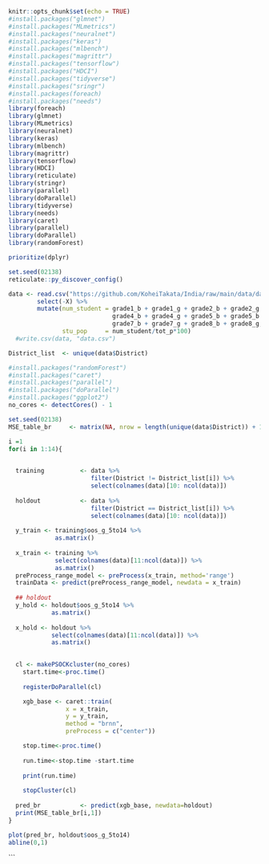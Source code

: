 ```r
knitr::opts_chunk$set(echo = TRUE)
#install.packages("glmnet")
#install.packages("MLmetrics")
#install.packages("neuralnet")
#install.packages("keras")
#install.packages("mlbench")
#install.packages("magrittr")
#install.packages("tensorflow")
#install.packages("HDCI")
#install.packages("tidyverse")
#install.packages("sringr")
#install.packages(foreach)
#install.packages("needs")
library(foreach)
library(glmnet)
library(MLmetrics)
library(neuralnet)
library(keras)
library(mlbench)
library(magrittr)
library(tensorflow)
library(HDCI)
library(reticulate)
library(stringr)
library(parallel)
library(doParallel)
library(tidyverse)
library(needs)
library(caret)
library(parallel)
library(doParallel)
library(randomForest)

prioritize(dplyr)

set.seed(02138)
reticulate::py_discover_config()
```

```r
data <- read.csv("https://github.com/KoheiTakata/India/raw/main/data/data.csv") %>% 
        select(-X) %>% 
        mutate(num_student = grade1_b + grade1_g + grade2_b + grade2_g + grade3_b + grade3_g + 
                             grade4_b + grade4_g + grade5_b + grade5_b + grade6_b + grade6_g + 
                             grade7_b + grade7_g + grade8_b + grade8_g,
               stu_pop     = num_student/tot_p*100) 
  #write.csv(data, "data.csv")

District_list  <- unique(data$District)

```

```r
#install.packages("randomForest")
#install.packages("caret")
#install.packages("parallel")
#install.packages("doParallel")
#install.packages("ggplot2")
no_cores <- detectCores() - 1

set.seed(02138)
MSE_table_br     <- matrix(NA, nrow = length(unique(data$District)) + 1, ncol = 1) ## spacing

i =1
for(i in 1:14){
  

  training          <- data %>% 
                       filter(District != District_list[i]) %>% 
                       select(colnames(data)[10: ncol(data)])
  
  holdout           <- data %>% 
                       filter(District == District_list[i]) %>% 
                       select(colnames(data)[10: ncol(data)])
  
  y_train <- training$oos_g_5to14 %>% 
             as.matrix()
  
  x_train <- training %>% 
             select(colnames(data)[11:ncol(data)]) %>% 
             as.matrix()
  preProcess_range_model <- preProcess(x_train, method='range')
  trainData <- predict(preProcess_range_model, newdata = x_train)
  
  ## holdout
  y_hold <- holdout$oos_g_5to14 %>% 
            as.matrix()
  
  x_hold <- holdout %>% 
            select(colnames(data)[11:ncol(data)]) %>% 
            as.matrix()

  
  cl <- makePSOCKcluster(no_cores)
    start.time<-proc.time()
  
    registerDoParallel(cl)

    xgb_base <- caret::train(
                x = x_train,
                y = y_train,
                method = "brnn",
                preProcess = c("center"))

    stop.time<-proc.time()
    
    run.time<-stop.time -start.time
    
    print(run.time)
    
    stopCluster(cl)
    
  pred_br           <- predict(xgb_base, newdata=holdout)
  print(MSE_table_br[i,1])
}

plot(pred_br, holdout$oos_g_5to14)
abline(0,1)
```




```

